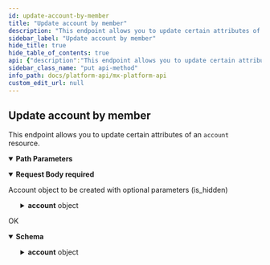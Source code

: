 ```yaml
---
id: update-account-by-member
title: "Update account by member"
description: "This endpoint allows you to update certain attributes of an `account` resource."
sidebar_label: "Update account by member"
hide_title: true
hide_table_of_contents: true
api: {"description":"This endpoint allows you to update certain attributes of an `account` resource.","operationId":"updateAccountByMember","parameters":[{"description":"The unique id for an `account`.","example":"ACT-06d7f44b-caae-0f6e-1384-01f52e75dcb1","in":"path","name":"account_guid","required":true,"schema":{"type":"string"}},{"description":"The unique id for a `member`.","example":"MBR-7c6f361b-e582-15b6-60c0-358f12466b4b","in":"path","name":"member_guid","required":true,"schema":{"type":"string"}},{"description":"The unique id for a `user`.","example":"USR-fa7537f3-48aa-a683-a02a-b18940482f54","in":"path","name":"user_guid","required":true,"schema":{"type":"string"}}],"requestBody":{"content":{"application/json":{"schema":{"properties":{"account":{"properties":{"is_hidden":{"example":false,"type":"boolean"}},"type":"object"}},"type":"object"}}},"description":"Account object to be created with optional parameters (is_hidden)","required":true},"responses":{"200":{"content":{"application/vnd.mx.api.v1+json":{"schema":{"properties":{"account":{"properties":{"account_number":{"example":"5366","nullable":true,"type":"string"},"apr":{"example":1,"nullable":true,"type":"number"},"apy":{"example":1,"nullable":true,"type":"number"},"available_balance":{"example":1000,"nullable":true,"type":"number"},"available_credit":{"example":1000,"nullable":true,"type":"number"},"balance":{"example":1000,"nullable":true,"type":"number"},"cash_balance":{"example":1000,"nullable":true,"type":"number"},"cash_surrender_value":{"example":1000,"nullable":true,"type":"number"},"created_at":{"example":"2016-10-13T17:57:37.000Z","nullable":true,"type":"string"},"credit_limit":{"example":100,"nullable":true,"type":"number"},"currency_code":{"example":"USD","nullable":true,"type":"string"},"day_payment_is_due":{"example":20,"nullable":true,"type":"integer"},"death_benefit":{"example":1000,"nullable":true,"type":"integer"},"guid":{"example":"ACT-06d7f44b-caae-0f6e-1384-01f52e75dcb1","nullable":true,"type":"string"},"holdings_value":{"example":1000,"nullable":true,"type":"number"},"id":{"example":"1040434698","nullable":true,"type":"string"},"imported_at":{"example":"2015-10-13T17:57:37.000Z","nullable":true,"type":"string"},"institution_code":{"example":"chase","nullable":true,"type":"string"},"insured_name":{"example":"Frodo Baggins","nullable":true,"type":"string"},"interest_rate":{"example":1,"nullable":true,"type":"number"},"is_closed":{"example":false,"nullable":true,"type":"boolean"},"is_hidden":{"example":false,"nullable":true,"type":"boolean"},"last_payment":{"example":100,"nullable":true,"type":"number"},"last_payment_at":{"example":"2015-10-13T17:57:37.000Z","nullable":true,"type":"string"},"loan_amount":{"example":1000,"nullable":true,"type":"number"},"matures_on":{"example":"2015-10-13T17:57:37.000Z","nullable":true,"type":"string"},"member_guid":{"example":"MBR-7c6f361b-e582-15b6-60c0-358f12466b4b","nullable":true,"type":"string"},"member_id":{"example":"member123","nullable":true,"type":"string"},"member_is_managed_by_user":{"example":false,"nullable":true,"type":"boolean"},"metadata":{"example":"some metadata","nullable":true,"type":"string"},"minimum_balance":{"example":100,"nullable":true,"type":"number"},"minimum_payment":{"example":10,"nullable":true,"type":"number"},"name":{"example":"Test account 2","nullable":true,"type":"string"},"nickname":{"example":"My Checking","nullable":true,"type":"string"},"original_balance":{"example":10,"nullable":true,"type":"number"},"pay_out_amount":{"example":10,"nullable":true,"type":"number"},"payment_due_at":{"example":"2015-10-13T17:57:37.000Z","nullable":true,"type":"string"},"payoff_balance":{"example":10,"nullable":true,"type":"number"},"premium_amount":{"example":1,"nullable":true,"type":"number"},"routing_number":{"example":"68899990000000","nullable":true,"type":"string"},"started_on":{"example":"2015-10-13T17:57:37.000Z","nullable":true,"type":"string"},"subtype":{"example":"NONE","nullable":true,"type":"string"},"total_account_value":{"example":1,"nullable":true,"type":"number"},"type":{"example":"SAVINGS","nullable":true,"type":"string"},"updated_at":{"example":"2016-10-13T18:08:00.000Z","nullable":true,"type":"string"},"user_guid":{"example":"USR-fa7537f3-48aa-a683-a02a-b18940482f54","nullable":true,"type":"string"},"user_id":{"example":"user123","nullable":true,"type":"string"}},"type":"object"}},"type":"object"}}},"description":"OK"}},"tags":["users"],"method":"put","path":"/users/{user_guid}/members/{member_guid}/accounts/{account_guid}","servers":[{"url":"https://api.mx.com"},{"url":"https://int-api.mx.com"}],"security":[{"basicAuth":[]}],"securitySchemes":{"basicAuth":{"scheme":"basic","type":"http"}},"jsonRequestBodyExample":{"account":{"is_hidden":false}},"info":{"contact":{"name":"MX Platform API","url":"https://www.mx.com/products/platform-api"},"description":"The MX Platform API is a powerful, fully-featured API designed to make aggregating and enhancing financial data easy and reliable. It can seamlessly connect your app or website to tens of thousands of financial institutions.","title":"MX Platform API","version":"0.1.0"},"postman":{"name":"Update account by member","description":{"content":"This endpoint allows you to update certain attributes of an `account` resource.","type":"text/plain"},"url":{"path":["users",":user_guid","members",":member_guid","accounts",":account_guid"],"host":["{{baseUrl}}"],"query":[],"variable":[{"disabled":false,"description":{"content":"(Required) The unique id for an `account`.","type":"text/plain"},"type":"any","value":"","key":"account_guid"},{"disabled":false,"description":{"content":"(Required) The unique id for a `member`.","type":"text/plain"},"type":"any","value":"","key":"member_guid"},{"disabled":false,"description":{"content":"(Required) The unique id for a `user`.","type":"text/plain"},"type":"any","value":"","key":"user_guid"}]},"header":[{"key":"Content-Type","value":"application/json"},{"key":"Accept","value":"application/vnd.mx.api.v1+json"}],"method":"PUT","body":{"mode":"raw","raw":"\"\"","options":{"raw":{"language":"json"}}}}}
sidebar_class_name: "put api-method"
info_path: docs/platform-api/mx-platform-api
custom_edit_url: null
---
```



## Update account by member



This endpoint allows you to update certain attributes of an `account` resource.

<details style={{"marginBottom":"1rem"}} data-collapsed={false} open={true}><summary style={{}}><strong>Path Parameters</strong></summary><div><ul><ParamsItem className={"paramsItem"} param={{"description":"The unique id for an `account`.","example":"ACT-06d7f44b-caae-0f6e-1384-01f52e75dcb1","in":"path","name":"account_guid","required":true,"schema":{"type":"string"}}}></ParamsItem><ParamsItem className={"paramsItem"} param={{"description":"The unique id for a `member`.","example":"MBR-7c6f361b-e582-15b6-60c0-358f12466b4b","in":"path","name":"member_guid","required":true,"schema":{"type":"string"}}}></ParamsItem><ParamsItem className={"paramsItem"} param={{"description":"The unique id for a `user`.","example":"USR-fa7537f3-48aa-a683-a02a-b18940482f54","in":"path","name":"user_guid","required":true,"schema":{"type":"string"}}}></ParamsItem></ul></div></details><MimeTabs><TabItem label={"application/json"} value={"application/json-schema"}><details style={{}} data-collapsed={false} open={true}><summary style={{"textAlign":"left"}}><strong>Request Body</strong><strong style={{"fontSize":"var(--ifm-code-font-size)","color":"var(--openapi-required)"}}> required</strong></summary><div style={{"textAlign":"left","marginLeft":"1rem"}}><div style={{"marginTop":"1rem","marginBottom":"1rem"}}>

Account object to be created with optional parameters (is_hidden)

</div></div><ul style={{"marginLeft":"1rem"}}><SchemaItem collapsible={true} className={"schemaItem"}><details style={{}}><summary style={{}}><strong>account</strong><span style={{"opacity":"0.6"}}> object</span></summary><div style={{"marginLeft":"1rem"}}><SchemaItem collapsible={false} name={"is_hidden"} required={false} schemaName={"boolean"} qualifierMessage={undefined} schema={{"example":false,"type":"boolean"}}></SchemaItem></div></details></SchemaItem></ul></details></TabItem></MimeTabs><div><ApiTabs><TabItem label={"200"} value={"200"}><div>

OK

</div><div><MimeTabs schemaType={"response"}><TabItem label={"application/vnd.mx.api.v1+json"} value={"application/vnd.mx.api.v1+json"}><SchemaTabs><TabItem label={"Schema"} value={"Schema"}><details style={{}} data-collapsed={false} open={true}><summary style={{"textAlign":"left"}}><strong>Schema</strong></summary><div style={{"textAlign":"left","marginLeft":"1rem"}}></div><ul style={{"marginLeft":"1rem"}}><SchemaItem collapsible={true} className={"schemaItem"}><details style={{}}><summary style={{}}><strong>account</strong><span style={{"opacity":"0.6"}}> object</span></summary><div style={{"marginLeft":"1rem"}}><SchemaItem collapsible={false} name={"account_number"} required={false} schemaName={"string"} qualifierMessage={undefined} schema={{"example":"5366","nullable":true,"type":"string"}}></SchemaItem><SchemaItem collapsible={false} name={"apr"} required={false} schemaName={"number"} qualifierMessage={undefined} schema={{"example":1,"nullable":true,"type":"number"}}></SchemaItem><SchemaItem collapsible={false} name={"apy"} required={false} schemaName={"number"} qualifierMessage={undefined} schema={{"example":1,"nullable":true,"type":"number"}}></SchemaItem><SchemaItem collapsible={false} name={"available_balance"} required={false} schemaName={"number"} qualifierMessage={undefined} schema={{"example":1000,"nullable":true,"type":"number"}}></SchemaItem><SchemaItem collapsible={false} name={"available_credit"} required={false} schemaName={"number"} qualifierMessage={undefined} schema={{"example":1000,"nullable":true,"type":"number"}}></SchemaItem><SchemaItem collapsible={false} name={"balance"} required={false} schemaName={"number"} qualifierMessage={undefined} schema={{"example":1000,"nullable":true,"type":"number"}}></SchemaItem><SchemaItem collapsible={false} name={"cash_balance"} required={false} schemaName={"number"} qualifierMessage={undefined} schema={{"example":1000,"nullable":true,"type":"number"}}></SchemaItem><SchemaItem collapsible={false} name={"cash_surrender_value"} required={false} schemaName={"number"} qualifierMessage={undefined} schema={{"example":1000,"nullable":true,"type":"number"}}></SchemaItem><SchemaItem collapsible={false} name={"created_at"} required={false} schemaName={"string"} qualifierMessage={undefined} schema={{"example":"2016-10-13T17:57:37.000Z","nullable":true,"type":"string"}}></SchemaItem><SchemaItem collapsible={false} name={"credit_limit"} required={false} schemaName={"number"} qualifierMessage={undefined} schema={{"example":100,"nullable":true,"type":"number"}}></SchemaItem><SchemaItem collapsible={false} name={"currency_code"} required={false} schemaName={"string"} qualifierMessage={undefined} schema={{"example":"USD","nullable":true,"type":"string"}}></SchemaItem><SchemaItem collapsible={false} name={"day_payment_is_due"} required={false} schemaName={"integer"} qualifierMessage={undefined} schema={{"example":20,"nullable":true,"type":"integer"}}></SchemaItem><SchemaItem collapsible={false} name={"death_benefit"} required={false} schemaName={"integer"} qualifierMessage={undefined} schema={{"example":1000,"nullable":true,"type":"integer"}}></SchemaItem><SchemaItem collapsible={false} name={"guid"} required={false} schemaName={"string"} qualifierMessage={undefined} schema={{"example":"ACT-06d7f44b-caae-0f6e-1384-01f52e75dcb1","nullable":true,"type":"string"}}></SchemaItem><SchemaItem collapsible={false} name={"holdings_value"} required={false} schemaName={"number"} qualifierMessage={undefined} schema={{"example":1000,"nullable":true,"type":"number"}}></SchemaItem><SchemaItem collapsible={false} name={"id"} required={false} schemaName={"string"} qualifierMessage={undefined} schema={{"example":"1040434698","nullable":true,"type":"string"}}></SchemaItem><SchemaItem collapsible={false} name={"imported_at"} required={false} schemaName={"string"} qualifierMessage={undefined} schema={{"example":"2015-10-13T17:57:37.000Z","nullable":true,"type":"string"}}></SchemaItem><SchemaItem collapsible={false} name={"institution_code"} required={false} schemaName={"string"} qualifierMessage={undefined} schema={{"example":"chase","nullable":true,"type":"string"}}></SchemaItem><SchemaItem collapsible={false} name={"insured_name"} required={false} schemaName={"string"} qualifierMessage={undefined} schema={{"example":"Frodo Baggins","nullable":true,"type":"string"}}></SchemaItem><SchemaItem collapsible={false} name={"interest_rate"} required={false} schemaName={"number"} qualifierMessage={undefined} schema={{"example":1,"nullable":true,"type":"number"}}></SchemaItem><SchemaItem collapsible={false} name={"is_closed"} required={false} schemaName={"boolean"} qualifierMessage={undefined} schema={{"example":false,"nullable":true,"type":"boolean"}}></SchemaItem><SchemaItem collapsible={false} name={"is_hidden"} required={false} schemaName={"boolean"} qualifierMessage={undefined} schema={{"example":false,"nullable":true,"type":"boolean"}}></SchemaItem><SchemaItem collapsible={false} name={"last_payment"} required={false} schemaName={"number"} qualifierMessage={undefined} schema={{"example":100,"nullable":true,"type":"number"}}></SchemaItem><SchemaItem collapsible={false} name={"last_payment_at"} required={false} schemaName={"string"} qualifierMessage={undefined} schema={{"example":"2015-10-13T17:57:37.000Z","nullable":true,"type":"string"}}></SchemaItem><SchemaItem collapsible={false} name={"loan_amount"} required={false} schemaName={"number"} qualifierMessage={undefined} schema={{"example":1000,"nullable":true,"type":"number"}}></SchemaItem><SchemaItem collapsible={false} name={"matures_on"} required={false} schemaName={"string"} qualifierMessage={undefined} schema={{"example":"2015-10-13T17:57:37.000Z","nullable":true,"type":"string"}}></SchemaItem><SchemaItem collapsible={false} name={"member_guid"} required={false} schemaName={"string"} qualifierMessage={undefined} schema={{"example":"MBR-7c6f361b-e582-15b6-60c0-358f12466b4b","nullable":true,"type":"string"}}></SchemaItem><SchemaItem collapsible={false} name={"member_id"} required={false} schemaName={"string"} qualifierMessage={undefined} schema={{"example":"member123","nullable":true,"type":"string"}}></SchemaItem><SchemaItem collapsible={false} name={"member_is_managed_by_user"} required={false} schemaName={"boolean"} qualifierMessage={undefined} schema={{"example":false,"nullable":true,"type":"boolean"}}></SchemaItem><SchemaItem collapsible={false} name={"metadata"} required={false} schemaName={"string"} qualifierMessage={undefined} schema={{"example":"some metadata","nullable":true,"type":"string"}}></SchemaItem><SchemaItem collapsible={false} name={"minimum_balance"} required={false} schemaName={"number"} qualifierMessage={undefined} schema={{"example":100,"nullable":true,"type":"number"}}></SchemaItem><SchemaItem collapsible={false} name={"minimum_payment"} required={false} schemaName={"number"} qualifierMessage={undefined} schema={{"example":10,"nullable":true,"type":"number"}}></SchemaItem><SchemaItem collapsible={false} name={"name"} required={false} schemaName={"string"} qualifierMessage={undefined} schema={{"example":"Test account 2","nullable":true,"type":"string"}}></SchemaItem><SchemaItem collapsible={false} name={"nickname"} required={false} schemaName={"string"} qualifierMessage={undefined} schema={{"example":"My Checking","nullable":true,"type":"string"}}></SchemaItem><SchemaItem collapsible={false} name={"original_balance"} required={false} schemaName={"number"} qualifierMessage={undefined} schema={{"example":10,"nullable":true,"type":"number"}}></SchemaItem><SchemaItem collapsible={false} name={"pay_out_amount"} required={false} schemaName={"number"} qualifierMessage={undefined} schema={{"example":10,"nullable":true,"type":"number"}}></SchemaItem><SchemaItem collapsible={false} name={"payment_due_at"} required={false} schemaName={"string"} qualifierMessage={undefined} schema={{"example":"2015-10-13T17:57:37.000Z","nullable":true,"type":"string"}}></SchemaItem><SchemaItem collapsible={false} name={"payoff_balance"} required={false} schemaName={"number"} qualifierMessage={undefined} schema={{"example":10,"nullable":true,"type":"number"}}></SchemaItem><SchemaItem collapsible={false} name={"premium_amount"} required={false} schemaName={"number"} qualifierMessage={undefined} schema={{"example":1,"nullable":true,"type":"number"}}></SchemaItem><SchemaItem collapsible={false} name={"routing_number"} required={false} schemaName={"string"} qualifierMessage={undefined} schema={{"example":"68899990000000","nullable":true,"type":"string"}}></SchemaItem><SchemaItem collapsible={false} name={"started_on"} required={false} schemaName={"string"} qualifierMessage={undefined} schema={{"example":"2015-10-13T17:57:37.000Z","nullable":true,"type":"string"}}></SchemaItem><SchemaItem collapsible={false} name={"subtype"} required={false} schemaName={"string"} qualifierMessage={undefined} schema={{"example":"NONE","nullable":true,"type":"string"}}></SchemaItem><SchemaItem collapsible={false} name={"total_account_value"} required={false} schemaName={"number"} qualifierMessage={undefined} schema={{"example":1,"nullable":true,"type":"number"}}></SchemaItem><SchemaItem collapsible={false} name={"type"} required={false} schemaName={"string"} qualifierMessage={undefined} schema={{"example":"SAVINGS","nullable":true,"type":"string"}}></SchemaItem><SchemaItem collapsible={false} name={"updated_at"} required={false} schemaName={"string"} qualifierMessage={undefined} schema={{"example":"2016-10-13T18:08:00.000Z","nullable":true,"type":"string"}}></SchemaItem><SchemaItem collapsible={false} name={"user_guid"} required={false} schemaName={"string"} qualifierMessage={undefined} schema={{"example":"USR-fa7537f3-48aa-a683-a02a-b18940482f54","nullable":true,"type":"string"}}></SchemaItem><SchemaItem collapsible={false} name={"user_id"} required={false} schemaName={"string"} qualifierMessage={undefined} schema={{"example":"user123","nullable":true,"type":"string"}}></SchemaItem></div></details></SchemaItem></ul></details></TabItem><TabItem label={"Example (from schema)"} value={"Example (from schema)"}><ResponseSamples responseExample={"{\n  \"account\": {\n    \"account_number\": \"5366\",\n    \"apr\": 1,\n    \"apy\": 1,\n    \"available_balance\": 1000,\n    \"available_credit\": 1000,\n    \"balance\": 1000,\n    \"cash_balance\": 1000,\n    \"cash_surrender_value\": 1000,\n    \"created_at\": \"2016-10-13T17:57:37.000Z\",\n    \"credit_limit\": 100,\n    \"currency_code\": \"USD\",\n    \"day_payment_is_due\": 20,\n    \"death_benefit\": 1000,\n    \"guid\": \"ACT-06d7f44b-caae-0f6e-1384-01f52e75dcb1\",\n    \"holdings_value\": 1000,\n    \"id\": \"1040434698\",\n    \"imported_at\": \"2015-10-13T17:57:37.000Z\",\n    \"institution_code\": \"chase\",\n    \"insured_name\": \"Frodo Baggins\",\n    \"interest_rate\": 1,\n    \"is_closed\": false,\n    \"is_hidden\": false,\n    \"last_payment\": 100,\n    \"last_payment_at\": \"2015-10-13T17:57:37.000Z\",\n    \"loan_amount\": 1000,\n    \"matures_on\": \"2015-10-13T17:57:37.000Z\",\n    \"member_guid\": \"MBR-7c6f361b-e582-15b6-60c0-358f12466b4b\",\n    \"member_id\": \"member123\",\n    \"member_is_managed_by_user\": false,\n    \"metadata\": \"some metadata\",\n    \"minimum_balance\": 100,\n    \"minimum_payment\": 10,\n    \"name\": \"Test account 2\",\n    \"nickname\": \"My Checking\",\n    \"original_balance\": 10,\n    \"pay_out_amount\": 10,\n    \"payment_due_at\": \"2015-10-13T17:57:37.000Z\",\n    \"payoff_balance\": 10,\n    \"premium_amount\": 1,\n    \"routing_number\": \"68899990000000\",\n    \"started_on\": \"2015-10-13T17:57:37.000Z\",\n    \"subtype\": \"NONE\",\n    \"total_account_value\": 1,\n    \"type\": \"SAVINGS\",\n    \"updated_at\": \"2016-10-13T18:08:00.000Z\",\n    \"user_guid\": \"USR-fa7537f3-48aa-a683-a02a-b18940482f54\",\n    \"user_id\": \"user123\"\n  }\n}"} language={"json"}></ResponseSamples></TabItem></SchemaTabs></TabItem></MimeTabs></div></TabItem></ApiTabs></div>
      